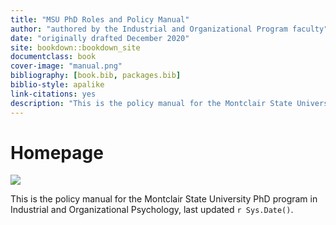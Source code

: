 --- 
title: "MSU PhD Roles and Policy Manual"
author: "authored by the Industrial and Organizational Program faculty"
date: "originally drafted December 2020"
site: bookdown::bookdown_site
documentclass: book
cover-image: "manual.png"
bibliography: [book.bib, packages.bib]
biblio-style: apalike
link-citations: yes
description: "This is the policy manual for the Montclair State University PhD program in Industrial and Organizational Psychology. The output format for this manual is bookdown::gitbook."
---

# Homepage {-#Homepage}

![](culture.jpg)

This is the policy manual for the Montclair State University PhD program in Industrial and Organizational Psychology, last updated `r Sys.Date()`.
